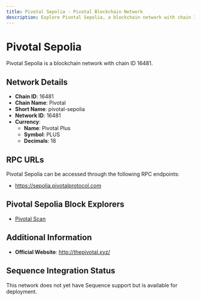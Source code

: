 ```yaml
--- 
title: Pivotal Sepolia - Pivotal Blockchain Network
description: Explore Pivotal Sepolia, a blockchain network with chain ID 16481. Learn about its native currency, Pivotal Plus, and how to interact with the network.
---
```


# Pivotal Sepolia

Pivotal Sepolia is a blockchain network with chain ID 16481.

## Network Details

- **Chain ID**: 16481
- **Chain Name**: Pivotal
- **Short Name**: pivotal-sepolia
- **Network ID**: 16481
- **Currency**: 
  - **Name**: Pivotal Plus
  - **Symbol**: PLUS
  - **Decimals**: 18

## RPC URLs

Pivotal Sepolia can be accessed through the following RPC endpoints:

- https://sepolia.pivotalprotocol.com

## Pivotal Sepolia Block Explorers

- [Pivotal Scan](https://sepolia.pivotalscan.xyz)

## Additional Information

- **Official Website**: http://thepivotal.xyz/

## Sequence Integration Status

This network does not yet have Sequence support but is available for deployment.
